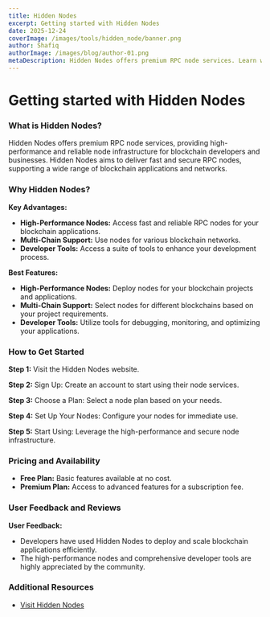 ```yaml
---
title: Hidden Nodes
excerpt: Getting started with Hidden Nodes
date: 2025-12-24
coverImage: /images/tools/hidden_node/banner.png
author: Shafiq
authorImage: /images/blog/author-01.png
metaDescription: Hidden Nodes offers premium RPC node services. Learn what it is & get started with it today. Find Dexscreener, Solana Explorer and other tools today.
---
```


# Getting started with Hidden Nodes

### What is Hidden Nodes?

Hidden Nodes offers premium RPC node services, providing high-performance and reliable node infrastructure for blockchain developers and businesses. Hidden Nodes aims to deliver fast and secure RPC nodes, supporting a wide range of blockchain applications and networks.

### Why Hidden Nodes?

**Key Advantages:**
- **High-Performance Nodes:** Access fast and reliable RPC nodes for your blockchain applications.
- **Multi-Chain Support:** Use nodes for various blockchain networks.
- **Developer Tools:** Access a suite of tools to enhance your development process.

**Best Features:**
- **High-Performance Nodes:** Deploy nodes for your blockchain projects and applications.
- **Multi-Chain Support:** Select nodes for different blockchains based on your project requirements.
- **Developer Tools:** Utilize tools for debugging, monitoring, and optimizing your applications.

### How to Get Started

**Step 1:** Visit the Hidden Nodes website.

**Step 2:** Sign Up: Create an account to start using their node services.

**Step 3:** Choose a Plan: Select a node plan based on your needs.

**Step 4:** Set Up Your Nodes: Configure your nodes for immediate use.

**Step 5:** Start Using: Leverage the high-performance and secure node infrastructure.

### Pricing and Availability

- **Free Plan:** Basic features available at no cost.
- **Premium Plan:** Access to advanced features for a subscription fee.

### User Feedback and Reviews

**User Feedback:**
- Developers have used Hidden Nodes to deploy and scale blockchain applications efficiently. 
- The high-performance nodes and comprehensive developer tools are highly appreciated by the community.

### Additional Resources

- [Visit Hidden Nodes](https://hiddennodes.com)